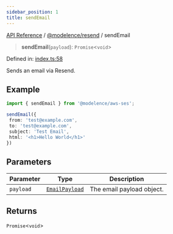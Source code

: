```yaml
---
sidebar_position: 1
title: sendEmail
---
```


[API Reference](/api-reference/@modelence/resend/functions/../../../index) / [@modelence/resend](/api-reference/@modelence/resend/functions/../index) / sendEmail

> **sendEmail**(`payload`): `Promise`\<`void`\>

Defined in: [index.ts:58](https://github.com/modelence/modelence/blob/b347ad308b6a166a03df517423f8fa308a35f958/packages/resend/src/index.ts#L58)

Sends an email via Resend.

## Example

```ts
import { sendEmail } from '@modelence/aws-ses';

sendEmail({
 from: 'test@example.com',
 to: 'test@example.com',
 subject: 'Test Email',
 html: '<h1>Hello World</h1>'
})
```

## Parameters

| Parameter | Type | Description |
| ------ | ------ | ------ |
| `payload` | [`EmailPayload`](/api-reference/@modelence/resend/functions/../type-aliases/EmailPayload) | The email payload object. |

## Returns

`Promise`\<`void`\>
